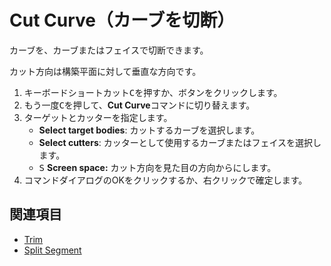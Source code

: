 
# Cut Curve（カーブを切断）

<Reference shortcut="C" command="Cut Curve" button="コマンドバー左" />

カーブを、カーブまたはフェイスで切断できます。

<Callout type="info">カット方向は構築平面に対して垂直な方向です。</Callout>

1. キーボードショートカット<kbd>C</kbd>を押すか、ボタン<ButtonIcon type="button-cut" />をクリックします。
2. もう一度<kbd>C</kbd>を押して、**Cut Curve**コマンドに切り替えます。
3. ターゲットとカッターを指定します。
   - **Select target bodies**: カットするカーブを選択します。
   - **Select cutters**: カッターとして使用するカーブまたはフェイスを選択します。
   - <kbd>S</kbd> **Screen space:** カット方向を見た目の方向からにします。
4. コマンドダイアログのOKをクリックするか、右クリックで確定します。

## 関連項目
- [Trim](./trim)
- [Split Segment](./split-segment)
